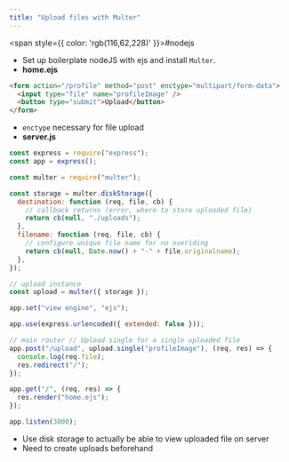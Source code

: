 ```yaml
---
title: "Upload files with Multer"
---
```



<span style={{ color: 'rgb(116,62,228)' }}>#nodejs</span> 

- Set up boilerplate nodeJS with ejs and install `Multer`.
- **home.ejs**

```html
<form action="/profile" method="post" enctype="multipart/form-data">
  <input type="file" name="profileImage" />
  <button type="submit">Upload</button>
</form>
```

- `enctype` necessary for file upload
- **server.js**

```jsx
const express = require("express");
const app = express();

const multer = require("multer");

const storage = multer.diskStorage({
  destination: function (req, file, cb) {
    // callback returns (error, where to store uploaded file)
    return cb(null, "./uploads");
  },
  filename: function (req, file, cb) {
    // configure unique file name for no overiding
    return cb(null, Date.now() + "-" + file.originalname);
  },
});

// upload instance
const upload = multer({ storage });

app.set("view engine", "ejs");

app.use(express.urlencoded({ extended: false }));

// main router // Upload single for a single uploaded file
app.post("/upload", upload.single("profileImage"), (req, res) => {
  console.log(req.file);
  res.redirect("/");
});

app.get("/", (req, res) => {
  res.render("home.ejs");
});

app.listen(3000);
```

- Use disk storage to actually be able to view uploaded file on server
- Need to create uploads beforehand

